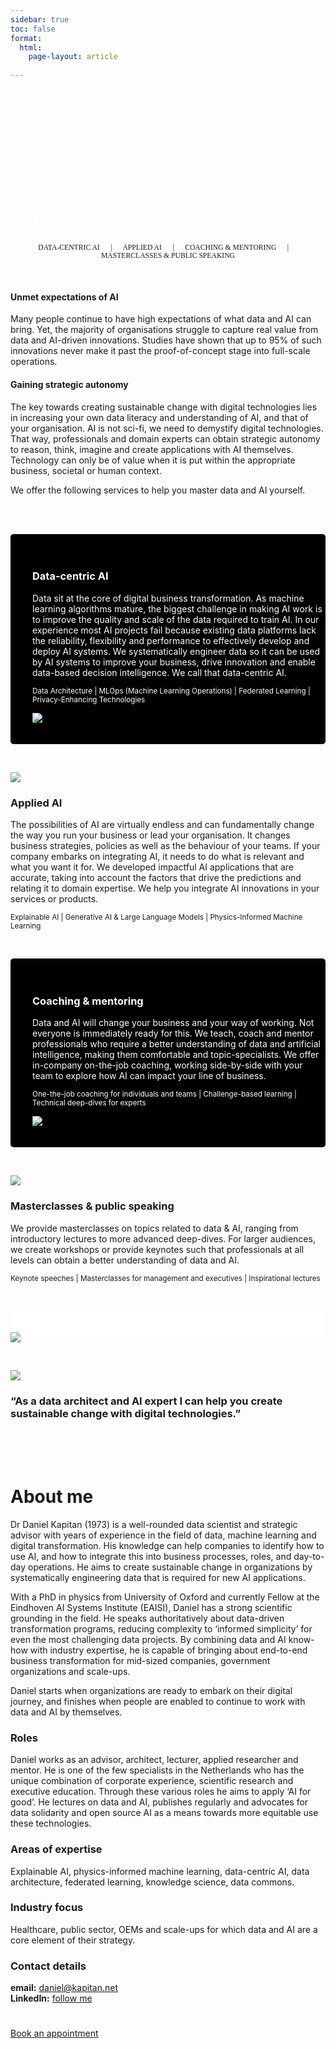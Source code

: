 ```yaml
---
sidebar: true
toc: false
format:
  html:
    page-layout: article
  
---
```

```{=html}
<!-- Bug in hero - only displays properly with empty div at the top -->
<div class="jumbotron bgimg">
  <div class="container">
    <h1 class="display-4"></h1>
    <p class="lead"></p>
  </div>
</div>
<style type="text/css">
.bgimg {
  background-image: url('images/hero.jpg');
  Background-size: cover;
}
.lead {
    font-family: "Zilla Slab";
    text-align: center;
}
.hero-quote {
  font-family: "Zilla Slab";
  font-color: white;
  color: white;
}

.fw-bold {
  /* font-family: "Zilla Slab Highlight"; */
  font-style: bold !important;
  color: white !important;
}
</style>
<div class="p-5 mb-4 bg-light rounded-3 bgimg">
  <br><br><br><br>
  <div class="hero-quote">
    <h1 class="display-5 fw-bold">Looking<br>to do more<br>with data and AI?</h1>
  </div>
</div>
<p class="lead">
   <small class="text-hero">DATA-CENTRIC AI &emsp; | &emsp; APPLIED AI &emsp; | &emsp; COACHING & MENTORING &emsp; | &emsp; MASTERCLASSES & PUBLIC SPEAKING</small>
</p>
```



<br>

::: {.grid}
::: {.g-col-1}
:::

::: {.g-col-10}
#### Unmet expectations of AI

Many people continue to have high expectations of what data and AI can bring. Yet, the majority of organisations struggle to capture real value from data and AI-driven innovations. Studies have shown that up to 95% of such innovations never make it past the proof-of-concept stage into full-scale operations.

#### Gaining strategic autonomy

The key towards creating sustainable change with digital technologies lies in increasing your own data literacy and understanding of AI, and that of your organisation. AI is not sci-fi, we need to demystify digital technologies. That way, professionals and domain experts can obtain strategic autonomy to reason, think, imagine and create applications with AI themselves. Technology can only be of value when it is put within the appropriate business, societal or human context. 

We offer the following services to help you master data and AI yourself.
:::

::: {.g-col-1}
:::
:::

<br><br>

:::: {#light-grey-background}
::: {.grid}
::: {.g-col-8}

### Data-centric AI

Data sit at the core of digital business transformation. As machine learning algorithms mature, the biggest challenge in making AI work is to improve the quality and scale of the data required to train AI. In our experience most AI projects fail because existing data platforms lack the reliability, flexibility and performance to effectively develop and deploy AI systems. We systematically engineer data so it can be used by AI systems to improve your business, drive innovation and enable data-based decision intelligence. We call that data-centric AI.

<small class="text-muted">Data Architecture | MLOps (Machine Learning Operations) | Federated Learning | Privacy-Enhancing Technologies</small>
:::

:::{.g-col-4}
![](images/noun-timeline-inverse.png)
:::
:::
::::

<br>

:::: {#applied-ai}
::: {.grid}
::: {.g-col-4}
![](images/noun-generative-ai.png)
:::

::: {.g-col-8}
### Applied AI
The possibilities of AI are virtually endless and can fundamentally change the way you run your business or lead your organisation. It changes business strategies, policies as well as the behaviour of your teams. If your company embarks on integrating AI, it needs to do what is relevant and what you want it for. We developed impactful AI applications that are accurate, taking into account the factors that drive the predictions and relating it to domain expertise. We help you integrate AI innovations in your services or products.

<small class="text-muted-darker">Explainable AI | Generative AI & Large Language Models | Physics-Informed Machine Learning</small> 
:::
:::
::::

<br>

:::: {#light-grey-background}
::: {.grid}
::: {.g-col-8}

### Coaching & mentoring

Data and AI will change your business and your way of working. Not everyone is immediately ready for this. We teach, coach and mentor professionals who require a better understanding of data and artificial intelligence, making them comfortable and topic-specialists. We offer in-company on-the-job coaching, working side-by-side with your team to explore how AI can impact your line of business.

<small class="text-muted">One-the-job coaching for individuals and teams | Challenge-based learning | Technical deep-dives for experts</small> 
:::

::: {.g-col-4}
![](images/noun-mentor-inverse.png)
:::
:::
::::

<br>

:::: {.container}
::: {.grid}
::: {.g-col-4}
![](images/noun-lecture.png)
:::

::: {.g-col-8}
### Masterclasses & public speaking
We provide masterclasses on topics related to data & AI, ranging from introductory lectures to more advanced deep-dives. For larger audiences, we create workshops or provide keynotes such that professionals at all levels can obtain a better understanding of data and AI.

<small class="text-muted-darker">Keynote speeches | Masterclasses for management and executives | Inspirational lectures</small>
:::
:::
::::

<br>

:::: {#logo-board}
[![](/images/logo-board.png)](projects/index.qmd)
:::

<br>

```{=html}
<style>
#light-grey-background {
  padding-top: 35px;
  padding-bottom: 20px;
  padding-left: 35px;
  background-color: #000000;
  color: #ffffff;
  border-radius: .3rem !important;
}
#logo-board {
  padding-top: 20px;
  border-radius: .3rem !important;
  background-color: #ffffff;
}
</style>
```





::: {.grid}
::: {.g-col-2}
:::

::: {.g-col-6}
![](images/vka-profile.png){fig-align="center"}

### "As a data architect and AI expert I can help you create sustainable change with digital technologies."
:::

::: {.g-col-2}
:::
:::


<br><br><br>

# About me

Dr Daniel Kapitan (1973) is a well-rounded data scientist and strategic advisor with years of experience in the field of data, machine learning and digital transformation. His knowledge can help companies to identify how to use AI, and how to integrate this into business processes, roles, and day-to-day operations. He aims to create sustainable change in organizations by systematically engineering data that is required for new AI applications.

With a PhD in physics from University of Oxford and currently Fellow at the Eindhoven AI Systems Institute (EAISI), Daniel has a strong scientific grounding in the field. He speaks authoritatively about data-driven transformation programs, reducing complexity to ‘informed simplicity’ for even the most challenging data projects. By combining data and AI know-how with industry expertise, he is capable of bringing about end-to-end business transformation for mid-sized companies, government organizations and scale-ups.

Daniel starts when organizations are ready to embark on their digital journey, and finishes when people are enabled to continue to work with data and AI by themselves.

### Roles
Daniel works as an advisor, architect, lecturer, applied researcher and mentor. He is one of the few specialists in the Netherlands who has the unique combination of corporate experience, scientific research and executive education. Through these various roles he aims to apply ‘AI for good’. He lectures on data and AI, publishes regularly and advocates for data solidarity and open source AI as a means towards more equitable use these technologies.

### Areas of expertise
Explainable AI, physics-informed machine learning, data-centric AI, data architecture, federated learning, knowledge science, data commons.

### Industry focus
Healthcare, public sector, OEMs and scale-ups for which data and AI are a core element of their strategy.


### Contact details

__email:__ [daniel@kapitan.net](mailto:daniel@kapitan.net)<br>
__LinkedIn:__ [follow me](https://www.linkedin.com/comm/mynetwork/discovery-see-all?usecase=PEOPLE_FOLLOWS&followMember=dkapitan)

#
```{=html}
<a href="/appointment" class="btn btn-primary btn-lg" type="button">Book an appointment</a>
```